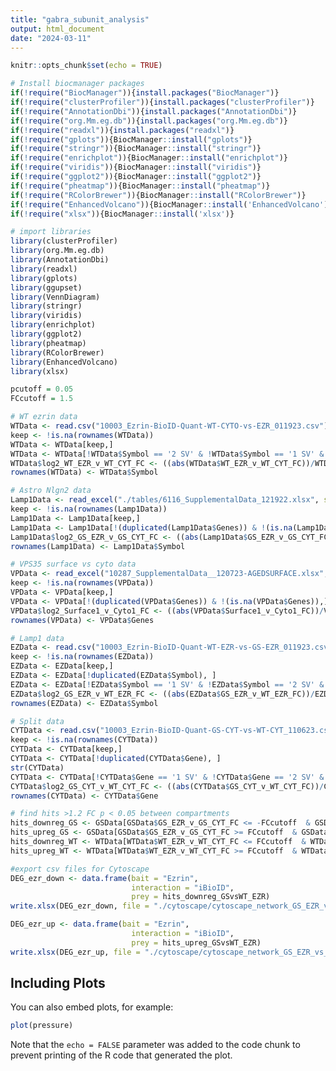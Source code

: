 ```yaml
---
title: "gabra_subunit_analysis"
output: html_document
date: "2024-03-11"
---
```


```r
knitr::opts_chunk$set(echo = TRUE)

# Install biocmanager packages
if(!require("BiocManager")){install.packages("BiocManager")}
if(!require("clusterProfiler")){install.packages("clusterProfiler")}
if(!require("AnnotationDbi")){install.packages("AnnotationDbi")}
if(!require("org.Mm.eg.db")){install.packages("org.Mm.eg.db")}
if(!require("readxl")){install.packages("readxl")}
if(!require("gplots")){BiocManager::install("gplots")}
if(!require("stringr")){BiocManager::install("stringr")}
if(!require("enrichplot")){BiocManager::install("enrichplot")}
if(!require("viridis")){BiocManager::install("viridis")}
if(!require("ggplot2")){BiocManager::install("ggplot2")}
if(!require("pheatmap")){BiocManager::install("pheatmap")}
if(!require("RColorBrewer")){BiocManager::install("RColorBrewer")}
if(!require("EnhancedVolcano")){BiocManager::install('EnhancedVolcano')}
if(!require("xlsx")){BiocManager::install('xlsx')}

# import libraries
library(clusterProfiler)
library(org.Mm.eg.db)
library(AnnotationDbi)
library(readxl)
library(gplots)
library(ggupset)
library(VennDiagram)
library(stringr)
library(viridis)
library(enrichplot)
library(ggplot2)
library(pheatmap)
library(RColorBrewer)
library(EnhancedVolcano)
library(xlsx)
```

```r
pcutoff = 0.05
FCcutoff = 1.5

# WT ezrin data
WTData <- read.csv("10003_Ezrin-BioID-Quant-WT-CYTO-vs-EZR_011923.csv")
keep <- !is.na(rownames(WTData))
WTData <- WTData[keep,]
WTData <- WTData[!WTData$Symbol == '2 SV' & !WTData$Symbol == '1 SV' & !WTData$Symbol == 'Macf1',]
WTData$log2_WT_EZR_v_WT_CYT_FC <- ((abs(WTData$WT_EZR_v_WT_CYT_FC))/WTData$WT_EZR_v_WT_CYT_FC) * log(abs(WTData$WT_EZR_v_WT_CYT_FC), base = 2)
rownames(WTData) <- WTData$Symbol

# Astro Nlgn2 data
Lamp1Data <- read_excel("./tables/6116_SupplementalData_121922.xlsx", sheet = "Table 5 Lamp1_v_Cyto")
keep <- !is.na(rownames(Lamp1Data))
Lamp1Data <- Lamp1Data[keep,]
Lamp1Data <- Lamp1Data[!(duplicated(Lamp1Data$Genes)) & !(is.na(Lamp1Data$Genes)),]
Lamp1Data$log2_GS_EZR_v_GS_CYT_FC <- ((abs(Lamp1Data$GS_EZR_v_GS_CYT_FC))/Lamp1Data$GS_EZR_v_GS_CYT_FC) * log(abs(Lamp1Data$GS_EZR_v_GS_CYT_FC), base = 2)
rownames(Lamp1Data) <- Lamp1Data$Symbol

# VPS35 surface vs cyto data
VPData <- read_excel("10287_SupplementalData__120723-AGEDSURFACE.xlsx", sheet = "Surface1_v_Cyto1")
keep <- !is.na(rownames(VPData))
VPData <- VPData[keep,]
VPData <- VPData[!(duplicated(VPData$Genes)) & !(is.na(VPData$Genes)),]
VPData$log2_Surface1_v_Cyto1_FC <- ((abs(VPData$Surface1_v_Cyto1_FC))/VPData$Surface1_v_Cyto1_FC) * log(abs(VPData$Surface1_v_Cyto1_FC), base = 2)
rownames(VPData) <- VPData$Genes

# Lamp1 data
EZData <- read.csv("10003_Ezrin-BioID-Quant-WT-EZR-vs-GS-EZR_011923.csv")
keep <- !is.na(rownames(EZData))
EZData <- EZData[keep,]
EZData <- EZData[!duplicated(EZData$Symbol), ]
EZData <- EZData[!EZData$Symbol == '1 SV' & !EZData$Symbol == '2 SV' & !EZData$Symbol == 'Macf1', ]
EZData$log2_GS_EZR_v_WT_EZR_FC <- ((abs(EZData$GS_EZR_v_WT_EZR_FC))/EZData$GS_EZR_v_WT_EZR_FC) * log(abs(EZData$GS_EZR_v_WT_EZR_FC), base = 2)
rownames(EZData) <- EZData$Symbol

# Split data
CYTData <- read.csv("10003_Ezrin-BioID-Quant-GS-CYT-vs-WT-CYT_110623.csv")
keep <- !is.na(rownames(CYTData))
CYTData <- CYTData[keep,]
CYTData <- CYTData[!duplicated(CYTData$Gene), ]
str(CYTData)
CYTData <- CYTData[!CYTData$Gene == '1 SV' & !CYTData$Gene == '2 SV' & !CYTData$Gene == 'Macf1', ]
CYTData$log2_GS_CYT_v_WT_CYT_FC <- ((abs(CYTData$GS_CYT_v_WT_CYT_FC))/CYTData$GS_CYT_v_WT_CYT_FC) * log(abs(CYTData$GS_CYT_v_WT_CYT_FC), base = 2)
rownames(CYTData) <- CYTData$Gene
```

```r
# find hits >1.2 FC p < 0.05 between compartments
hits_downreg_GS <- GSData[GSData$GS_EZR_v_GS_CYT_FC <= -FCcutoff  & GSData$GS_EZR_v_GS_CYT_pval <= pcutoff,]$Symbol
hits_upreg_GS <- GSData[GSData$GS_EZR_v_GS_CYT_FC >= FCcutoff  & GSData$GS_EZR_v_GS_CYT_pval <= pcutoff,]$Symbol
hits_downreg_WT <- WTData[WTData$WT_EZR_v_WT_CYT_FC <= FCcutoff  & WTData$WT_EZR_v_WT_CYT_pval <= pcutoff,]$Symbol
hits_upreg_WT <- WTData[WTData$WT_EZR_v_WT_CYT_FC >= FCcutoff  & WTData$WT_EZR_v_WT_CYT_pval <= pcutoff,]$Symbol

#export csv files for Cytoscape
DEG_ezr_down <- data.frame(bait = "Ezrin",
                           interaction = "iBioID",
                           prey = hits_downreg_GSvsWT_EZR)
write.xlsx(DEG_ezr_down, file = "./cytoscape/cytoscape_network_GS_EZR_vs_WT_EZR_down.xlsx")

DEG_ezr_up <- data.frame(bait = "Ezrin",
                           interaction = "iBioID",
                           prey = hits_upreg_GSvsWT_EZR)
write.xlsx(DEG_ezr_up, file = "./cytoscape/cytoscape_network_GS_EZR_vs_WT_EZR_up.xlsx")

```

## Including Plots

You can also embed plots, for example:

```r
plot(pressure)
```

Note that the `echo = FALSE` parameter was added to the code chunk to prevent printing of the R code that generated the plot.
